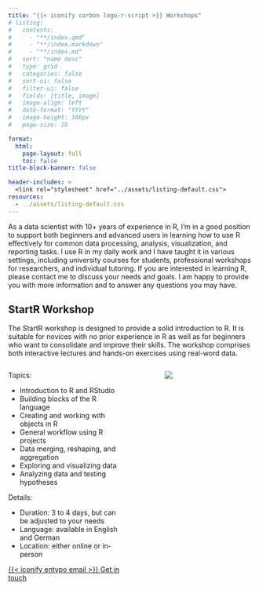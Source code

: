 ```yaml
---
title: "{{< iconify carbon logo-r-script >}} Workshops" 
# listing: 
#   contents: 
#     - "**/index.qmd"
#     - "**/index.markdown"
#     - "**/index.md"
#   sort: "name desc"
#   type: grid
#   categories: false
#   sort-ui: false
#   filter-ui: false
#   fields: [title, image]
#   image-align: left
#   date-format: "YYYY"
#   image-height: 300px
#   page-size: 25

format: 
  html: 
    page-layout: full
    toc: false
title-block-banner: false

header-includes: >
  <link rel="stylesheet" href="../assets/listing-default.css">
resources:
  - ../assets/listing-default.css
---
```


As a data scientist with 10+ years of experience in R, I'm in a good position to support both beginners and advanced users in learning how to use R effectively for common data processing, analysis, visualization, and reporting tasks. I use R in my daily work and I have taught it in various settings, including university courses for students, professional workshops for researchers, and individual tutoring. If you are interested in learning R, please contact me to discuss your needs and goals. I am happy to provide you with more information and to answer any questions you may have.

## StartR Workshop

The StartR workshop is designed to provide a solid introduction to R. It is suitable for novices with no prior experience in R as well as for beginners who want to consolidate and improve their skills. The workshop comprises both interactive lectures and hands-on exercises using real-word data.

::: columns
::: {.column width="50%"}

Topics:

- Introduction to R and RStudio
- Building blocks of the R language
- Creating and working with objects in R
- General workflow using R projects
- Data merging, reshaping, and aggregation
- Exploring and visualizing data
- Analyzing data and testing hypotheses

Details:

- Duration: 3 to 4 days, but can be adjusted to your needs
- Language: available in English and German
- Location: either online or in-person

<a class="btn btn-success btn-lg rounded-pill"  href="mailto:maik.bieleke@uni-konstanz.de?subject=StartR Workshop" role="button">{{< iconify entypo email >}} Get in touch</a>

:::

::: {.column width="10%"}
:::

::: {.column width="40%"}
![](startr.png)
:::
:::


